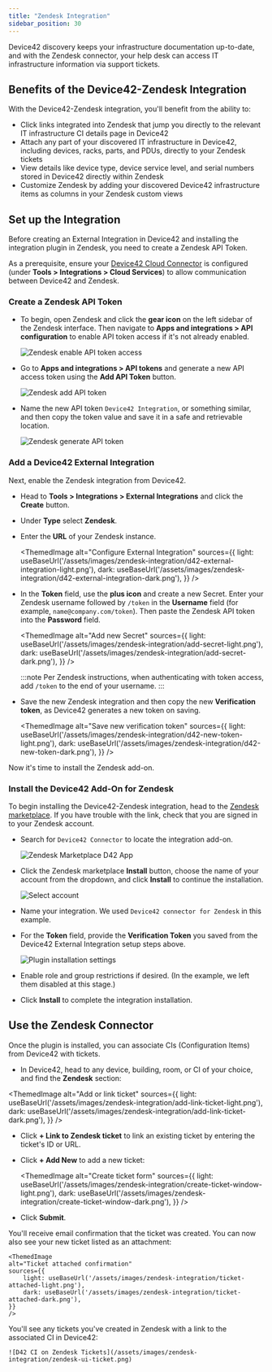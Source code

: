 ```yaml
---
title: "Zendesk Integration"
sidebar_position: 30
---
```



Device42 discovery keeps your infrastructure documentation up-to-date, and with the Zendesk connector, your help desk can access IT infrastructure information via support tickets. 

## Benefits of the Device42-Zendesk Integration

With the Device42-Zendesk integration, you'll benefit from the ability to:

- Click links integrated into Zendesk that jump you directly to the relevant IT infrastructure CI details page in Device42
- Attach any part of your discovered IT infrastructure in Device42, including devices, racks, parts, and PDUs, directly to your Zendesk tickets
- View details like device type, device service level, and serial numbers stored in Device42 directly within Zendesk
- Customize Zendesk by adding your discovered Device42 infrastructure items as columns in your Zendesk custom views

## Set up the Integration

Before creating an External Integration in Device42 and installing the integration plugin in Zendesk, you need to create a Zendesk API Token.

As a prerequisite, ensure your [Device42 Cloud Connector](integration/external-integrations/device42-cloud-connector-overview.mdx) is configured (under **Tools > Integrations > Cloud Services**) to allow communication between Device42 and Zendesk.

### Create a Zendesk API Token

- To begin, open Zendesk and click the **gear icon** on the left sidebar of the Zendesk interface. Then navigate to **Apps and integrations > API configuration** to enable API token access if it's not already enabled.

    ![Zendesk enable API token access](/assets/images/zendesk-integration/zendesk-api-allow.png) 

- Go to **Apps and integrations > API tokens** and generate a new API access token using the **Add API Token** button. 

    ![Zendesk add API token](/assets/images/zendesk-integration/zendesk-add-api-token.png)

- Name the new API token `Device42 Integration`, or something similar, and then copy the token value and save it in a safe and retrievable location.

    ![Zendesk generate API token](/assets/images/zendesk-integration/zendesk-copy-token.png)

### Add a Device42 External Integration

Next, enable the Zendesk integration from Device42.

- Head to **Tools > Integrations > External Integrations** and click the **Create** button.
- Under **Type** select **Zendesk**.
- Enter the **URL** of your Zendesk instance.

    <ThemedImage
    alt="Configure External Integration"
    sources={{
        light: useBaseUrl('/assets/images/zendesk-integration/d42-external-integration-light.png'),
        dark: useBaseUrl('/assets/images/zendesk-integration/d42-external-integration-dark.png'),
    }}
    />

- In the **Token** field, use the **plus icon** and create a new Secret. Enter your Zendesk username followed by `/token` in the **Username** field (for example, `name@company.com/token`). Then paste the Zendesk API token into the **Password** field. 

    <ThemedImage
    alt="Add new Secret"
    sources={{
        light: useBaseUrl('/assets/images/zendesk-integration/add-secret-light.png'),
        dark: useBaseUrl('/assets/images/zendesk-integration/add-secret-dark.png'),
    }}
    />

    :::note
    Per Zendesk instructions, when authenticating with token access, add `/token` to the end of your username.
    :::


- Save the new Zendesk integration and then copy the new **Verification token**, as Device42 generates a new token on saving.

    <ThemedImage
    alt="Save new verification token"
    sources={{
        light: useBaseUrl('/assets/images/zendesk-integration/d42-new-token-light.png'),
        dark: useBaseUrl('/assets/images/zendesk-integration/d42-new-token-dark.png'),
    }}
    />
 
 
Now it's time to install the Zendesk add-on.

### Install the Device42 Add-On for Zendesk

To begin installing the Device42-Zendesk integration, head to the [Zendesk marketplace](https://www.zendesk.com/marketplace/apps/). If you have trouble with the link, check that you are signed in to your Zendesk account. 

- Search for `Device42 Connector` to locate the integration add-on.

    ![Zendesk Marketplace D42 App](/assets/images/zendesk-integration/device42-connector-marketplace.png)

- Click the Zendesk marketplace **Install** button, choose the name of your account from the dropdown, and click **Install** to continue the installation. 

    ![Select account](/assets/images/zendesk-integration/select-account.png)

- Name your integration. We used `Device42 connector for Zendesk` in this example.

- For the **Token** field, provide the **Verification Token** you saved from the Device42 External Integration setup steps above.

    ![Plugin installation settings](/assets/images/zendesk-integration/connector-configure.png)

- Enable role and group restrictions if desired. (In the example, we left them disabled at this stage.)
- Click **Install** to complete the integration installation.

## Use the Zendesk Connector

Once the plugin is installed, you can associate CIs (Configuration Items) from Device42 with tickets.

- In Device42, head to any device, building, room, or CI of your choice, and find the **Zendesk** section:

<ThemedImage
  alt="Add or link ticket"
  sources={{
    light: useBaseUrl('/assets/images/zendesk-integration/add-link-ticket-light.png'),
    dark: useBaseUrl('/assets/images/zendesk-integration/add-link-ticket-dark.png'),
  }}
/>

- Click **+ Link to Zendesk ticket** to link an existing ticket by entering the ticket's ID or URL. 
- Click **+ Add New** to add a new ticket:

    <ThemedImage
    alt="Create ticket form"
    sources={{
        light: useBaseUrl('/assets/images/zendesk-integration/create-ticket-window-light.png'),
        dark: useBaseUrl('/assets/images/zendesk-integration/create-ticket-window-dark.png'),
    }}
    />

- Click **Submit**.

You'll receive email confirmation that the ticket was created. You can now also see your new ticket listed as an attachment: 

    <ThemedImage
    alt="Ticket attached confirmation"
    sources={{
        light: useBaseUrl('/assets/images/zendesk-integration/ticket-attached-light.png'),
        dark: useBaseUrl('/assets/images/zendesk-integration/ticket-attached-dark.png'),
    }}
    />

You'll see any tickets you've created in Zendesk with a link to the associated CI in Device42:

    ![D42 CI on Zendesk Tickets](/assets/images/zendesk-integration/zendesk-ui-ticket.png)
